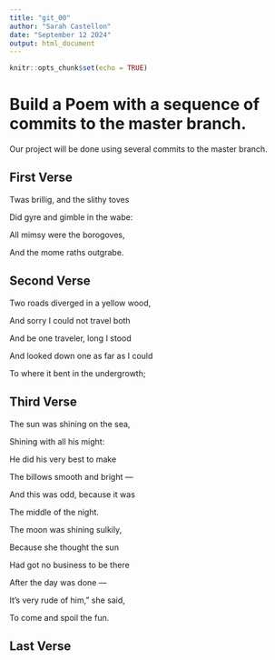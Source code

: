 ```yaml
---
title: "git_00"
author: "Sarah Castellon"
date: "September 12 2024"
output: html_document
---
```


```r
knitr::opts_chunk$set(echo = TRUE)
```
# Build a Poem with a sequence of commits to the master branch.
Our project will be done using several commits to the master branch.
<!-- Do not modify or change any text in "!--" bracketed areas such as this --- these are instructions to
you, if you change any of this the git program will notice it and compromise your git merging strategy !-->

## First Verse 
<!--Put the first five lines of a poem by Lewis Carrol in this section!-->

Twas brillig, and the slithy toves  

Did gyre and gimble in the wabe:  

All mimsy were the borogoves,  

And the mome raths outgrabe.  

## Second Verse
<!--Put the first five lines of a poem by Robert Frost here!-->

Two roads diverged in a yellow wood,  

And sorry I could not travel both  

And be one traveler, long I stood  

And looked down one as far as I could  

To where it bent in the undergrowth;  


## Third Verse
<!--Put the first two verses of The Walrus and the Carpenter here!-->



The sun was shining on the sea,  

Shining with all his might:  

He did his very best to make  

The billows smooth and bright —  

And this was odd, because it was  

The middle of the night.   

The moon was shining sulkily,  

Because she thought the sun  

Had got no business to be there  

After the day was done —  

It's very rude of him," she said,  

To come and spoil the fun.     



## Last Verse
<!--Put a short poem of your choice 8-20 lines,here!-->
